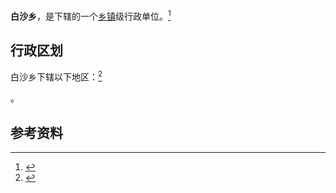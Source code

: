 {{中国乡级行政区|52/23/23/200/000}}

'''白沙乡'''，是{{PRC admin/fullname|52/23/23/200/000|3}}下辖的一个[[乡镇|乡镇]]级行政单位。<ref>{{PRC admin/ref sgc|{{PRC admin/parent|52/23/23/200/000}}}}</ref>

== 行政区划 ==

白沙乡下辖以下地区：<ref>{{PRC admin/ref sgc|52/23/23/200/000}}</ref>

{{PRC admin/children|52/23/23/200/000}}。

== 参考资料 ==

{{reflist}}

{{行政区划小作品}}
{{PRC admin/navcat|52/23/23/200/000}}